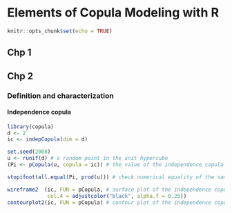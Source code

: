 # Elements of Copula Modeling with R

```r
knitr::opts_chunk$set(echo = TRUE)
```

## Chp 1

## Chp 2

### Definition and characterization

#### Independence copula

```r
library(copula)
d <- 2
ic <- indepCopula(dim = d)

set.seed(2008)
u <- runif(d) # a random point in the unit hypercube
(Pi <- pCopula(u, copula = ic)) # the value of the independence copula at u

stopifnot(all.equal(Pi, prod(u))) # check numerical equality of the samples
```

```r
wireframe2  (ic, FUN = pCopula, # surface plot of the independence copula
             col.4 = adjustcolor("black", alpha.f = 0.25))
contourplot2(ic, FUN = pCopula) # contour plot of the independence copula
```